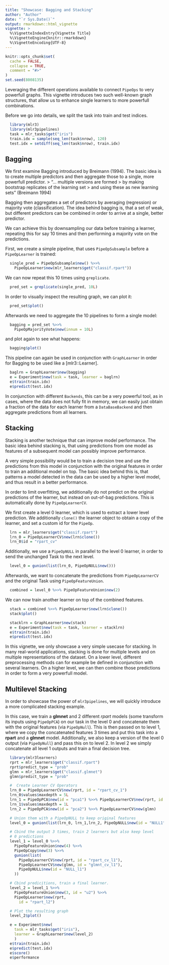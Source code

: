 ```yaml
---
title: "Showcase: Bagging and Stacking"
author: "Author"
date: "`r Sys.Date()`"
output: rmarkdown::html_vignette
vignette: >
  %\VignetteIndexEntry{Vignette Title}
  %\VignetteEngine{knitr::rmarkdown}
  %\VignetteEncoding{UTF-8}
---
```


```r
knitr::opts_chunk$set(
  cache = FALSE,
  collapse = TRUE,
  comment = "#>"
)
set.seed(8008135)
```

Leveraging the different operations available to connect `PipeOps` to very powerfull graphs.
This vignette introduces two such well-known graph structures, that allow us to enhance single learners
to more powerfull combinations.

Before we go into details, we split the task into train
and test indices.

```r
  library(mlr3)
  library(mlr3pipelines)
  task = mlr_tasks$get("iris")
  train.idx = sample(seq_len(task$nrow), 120)
  test.idx = setdiff(seq_len(task$nrow), train.idx)
```

## Bagging

We first examine Bagging introduced by Breimann (1994).
The basic idea is to create multiple predictors and then aggregate those to a single, more powerfull predictor.
> "... multiple versions are formed
> by making bootstrap replicates of the learning set
> and using these as new learning sets" (Breimann 1994)

Bagging then aggregates a set of predictors by averaging (regression) or majority vote (classification).
The idea behind bagging is, that a set of weak, but different predictors can be combined in order to arrive
at a single, better predictor.

We can achieve this by downsampling our data before training a learner, repeating this for say $10$ times and then performing a majority vote on the predictions.


First, we create a simple pipeline, that uses
`PipeOpSubsample` before a `PipeOpLearner` is trained:

```r
  single_pred = PipeOpSubsample$new() %>>%
    PipeOpLearner$new(mlr_learners$get("classif.rpart"))
```

We can now repeat this $10$ times using `greplicate`.

```r
  pred_set = greplicate(single_pred, 10L)
```

In order to visually inspect the resulting graph,
we can plot it:

```r
  pred_set$plot()
```

Afterwards we need to aggregate the 10 pipelines
to form a single model:

```r
  bagging = pred_set %>>%
    PipeOpMajorityVote$new(innum = 10L)
```

and plot again to see what happens:

```r
  bagging$plot()
```

This pipeline can again be used in conjunction with
`GraphLearner` in order for Bagging to be used like a
[mlr3::Learner].

```r
  baglrn = GraphLearner$new(bagging)
  e = Experiment$new(task = task, learner = baglrn)
  e$train(train.idx)
  e$predict(test.idx)
```

In conjunction with different `Backends`, this can be a very powerful tool, as in cases, where the data does not fully fit in memory, we can easily just obtain a fraction of the data for each learner from a `DataBaseBackend` and then aggregate predictions from all learners.

## Stacking

Stacking is another technique that can improve model performance. The basic idea behind stacking is, that
using predictions from one model as features of a subsequent model can possibly improve performance.

A very simple possibility would be to train a
decision tree and use the predictions from this
model in conjunction with the original features in order to train an additional model on top.
The basic idea behind this is, that patterns a model detected in the data can be used by a higher level model, and thus result in a better performance.

In order to limit overfitting, we additionally do not predict on
the original predictions of the learner, but instead on out-of-bag predictions. This is automatically done by
`PipeOpLearnerCV`.

We first create a level 0 learner, which is used to
extract a lower level prediction.
We additionally `clone()` the learner object to obtain a copy
of the learner, and set a custom id for the `PipeOp`.

```r
  lrn = mlr_learners$get("classif.rpart")
  lrn_0 = PipeOpLearnerCV$new(lrn$clone())
  lrn_0$id = "rpart_cv"
```

Additionally, we use a `PipeOpNULL` in parallel to
the level 0 learner, in order to send the unchanged
Task to the next level.

```r
  level_0 = gunion(list(lrn_0, PipeOpNULL$new()))
```

Afterwards, we want to concatenate the predictions from
`PipeOpLearnerCV` and the original Task using `PipeOpFeatureUnion`.

```r
  combined = level_0 %>>% PipeOpFeatureUnion$new(2)
```

We can now train another learner on top of the combined
features.

```r
  stack = combined %>>% PipeOpLearner$new(lrn$clone())
  stack$plot()
```

```r
  stacklrn = GraphLearner$new(stack)
  e = Experiment$new(task = task, learner = stacklrn)
  e$train(train.idx)
  e$predict(test.idx)
```

In this vignette, we only showcase a very simple usecase for stacking.
In many real-world applications, stacking is done for multiple levels and on multiple representations of the dataset. On a lower level, different preprocessing methods can for example
be defined in conjunction with several learners. On a higher level, we can then combine
those predictions in order to form a very powerfull model.

## Multilevel Stacking

In order to showcase the power of `mlr3pipelines`, we will quickly introduce a more complicated
stacking example.

In this case, we train a **glmnet** and 2 different *rpart* models (some transform its inputs using `PipeOpPCA`) on our task in the level 0 and concatenate them with the original features (via `PipeOpNull`).
This is then passed on to level 1, where we copy the concatenated features
$3$ times and put this task into a **rpart** and a **glmnet** model.
Additionally, we also keep a version of the level 0 output (via `PipeOpNull`) and pass this on to level 2. In level 2 we simply concatenate all level 1 outputs and train a final decision tree.


```r
  library(mlr3learners)
  rprt = mlr_learners$get("classif.rpart")
  rprt$predict_type = "prob"
  glmn = mlr_learners$get("classif.glmnet")
  glmn$predict_type = "prob"

  #  Create Learner CV Operators
  lrn_0 = PipeOpLearnerCV$new(rprt, id = "rpart_cv_1")
  lrn_0$values$maxdepth = 5L
  lrn_1 = PipeOpPCA$new(id = "pca1") %>>% PipeOpLearnerCV$new(rprt, id = "rpart_cv_2")
  lrn_1$values$maxdepth = 1L
  lrn_2 = PipeOpPCA$new(id = "pca2") %>>% PipeOpLearnerCV$new(glmn)

  # Union them with a PipeOpNULL to keep original features
  level_0 = gunion(list(lrn_0, lrn_1,lrn_2, PipeOpNULL$new(id = "NULL1")))

  # Cbind the output 3 times, train 2 learners but also keep level
  # 0 predictions
  level_1 = level_0 %>>%
    PipeOpFeatureUnion$new(4) %>>%
    PipeOpCopy$new(3) %>>%
    gunion(list(
      PipeOpLearnerCV$new(rprt, id = "rpart_cv_l1"),
      PipeOpLearnerCV$new(glmn, id = "glmnt_cv_l1"),
      PipeOpNULL$new(id = "NULL_l1")
    ))

  # Cbind predicitions, train a final learner.
  level_2 = level_1 %>>%
    PipeOpFeatureUnion$new(3, id = "u2") %>>%
    PipeOpLearner$new(rprt,
      id = "rpart_l2")

  # Plot the resulting graph
  level_2$plot()

  e = Experiment$new(
    task = mlr_tasks$get("iris"),
    learner = GraphLearner$new(level_2)
    )
  e$train(train.idx)
  e$predict(test.idx)
  e$score()
  e$performance
```

